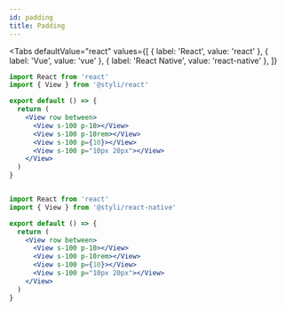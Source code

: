 ```yaml
---
id: padding
title: Padding
---
```



<Padding />


<Tabs
  defaultValue="react"
  values={[
    { label: 'React', value: 'react' },
    { label: 'Vue', value: 'vue' },
    { label: 'React Native', value: 'react-native' },
  ]}
>
  <TabItem value="react">


```jsx
import React from 'react'
import { View } from '@styli/react'

export default () => {
  return (
    <View row between>
      <View s-100 p-10></View>
      <View s-100 p-10rem></View>
      <View s-100 p={10}></View>
      <View s-100 p="10px 20px"></View>
    </View>
  )
}
```

  </TabItem>
  <TabItem value="vue">

```vue

```

  </TabItem>
  <TabItem value="react-native">


```jsx
import React from 'react'
import { View } from '@styli/react-native'

export default () => {
  return (
    <View row between>
      <View s-100 p-10></View>
      <View s-100 p-10rem></View>
      <View s-100 p={10}></View>
      <View s-100 p="10px 20px"></View>
    </View>
  )
}
```

  </TabItem>
</Tabs>

